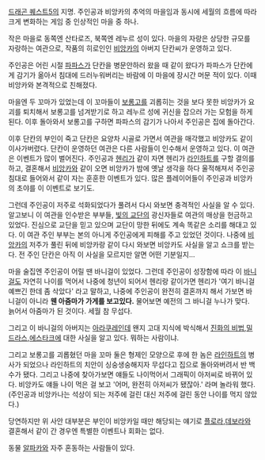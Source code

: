 [[드래곤 퀘스트5]]의 지명.
주인공과 비앙카의 추억의 마을임과 동시에 세월의 흐름에 따라 크게 변화하는 게임 중 인상적인 마을 중 하나.

작은 마을로 동쪽엔 산타로즈, 북쪽엔 레누르 성이 있다.
마을의 자랑은 상당한 규모를 자랑하는 여관으로, 작품의 히로인인 [[비앙카]]의 아버지 단칸씨가 운영하고 있다.

주인공은 어린 시절 [[파파스]]가 단칸을 병문안하러 왔을 때 같이 왔다가 파파스가 단칸에게 감기가 옮아서 침대에 드러누워버리는 바람에 이 마을에 장시간 머문 적이 있다. 이때 비앙카와 본격적으로 친해졌다.

마을엔 두 꼬마가 있었는데 이 꼬마들이 [[보롱고]]를 괴롭히는 것을 보다 못한 비앙카가 요괴를 퇴치해서 보롱고를 넘겨받기로 하고 레누르 성에 귀신을 잡으러 가는 모험을 하게 된다. 이후 돌아와서 보롱고를 구하면 파파스의 감기가 나아서 주인공은 집에 돌아간다.


이후 단칸의 부인이 죽고 단칸은 요양차 시골로 가면서 여관을 매각했고 비앙카도 같이 이사가버렸다. 단칸이 운영하던 여관은 다른 사람들이 인수해서 운영하고 있다. 이 여관은 이벤트가 많이 벌어진다. 주인공과 [[헨리]]가 같이 자면 헨리가 [[라인하트]]를 구할 결의를 하고, 결혼해서 [[비앙카]]와 같이 오면 비앙카가 밤에 옛날 생각을 하다 울적해져서 주인공 침대로 들어와서 같이 자는 훈훈한 이벤트가 있다. 많은 플레이어들이 주인공과 비앙카의 초야를 이 이벤트로 보기도.

그런데 주인공이 저주로 석화되었다가 풀려서 다시 와보면 충격적인 사실을 알 수 있다. 알고보니 이 여관을 인수받은 부부들, [[빛의 교단]]의 광신자들로 여관의 매상을 헌금하고 있었다. 진심으로 교단을 믿고 있으며 교단이 망한 뒤에도 계속 똑같은 소리를 해대고 있다. 이 여관 주인 부부는 본의 아니게 주인공에게 피해를 주고 있었던 것이다. 나중에 [[비앙카]]의 저주가 풀린 뒤에 비앙카랑 같이 다시 와보면 비앙카도 사실을 알고 쇼크를 받는다. 전 주인 단칸은 아직 이 사실을 모르지만 알면 어떤 기분일지...


마을 술집엔 주인공이 어릴 땐 바니걸이 있었다. 그런데 주인공이 성장함에 따라 이 [[바니걸]]도 자연히 나이를 먹어서 나중에 청년이 되어서 헨리랑 같이가면 헨리가 '여기 바니걸 예쁘긴 한데 좀 삭았다' 라고 말하고, 나중에 주인공이 완전히 결혼까지 해서 가보면 바니걸이 아니라 '''웬 아줌마가 가게를 보고있다.''' 물어보면 예전의 그 바니걸 누나가 맞다. 늙어서 아줌마가 된 것이다. 세월 참 무섭다.

그리고 이 바니걸의 아버지는 [[아라쿠레]]인데 왠지 고대 지식에 박식해서 [[진화의 비법]],[[밀드라스]],[[에스타크]]에 대한 사실을 알고 있다. 뭐하는 사람이냐.


그리고 보롱고를 괴롭혔던 마을 꼬마 둘은 형제인 모양으로 후에 한 놈은 [[라인하트]]의 병사가 되었으나 라인하트의 치안이 싱숭생숭해지자 무섭다고 집으로 돌아와버려서 반 백수가 됐다. 그리고 나중에 찾아가보면 얘들도 나이먹어서 그래픽이 아저씨로 바뀌어 있다. 비앙카도 얘들 나이 먹은 걸 보고 '어머, 완전히 아저씨가 됐잖아.' 라며 놀라워 했다. (주인공과 비앙카나는 석상이 되는 저주에 걸린 대신 저주에 걸린 동안 나이를 먹지 않았다.)


당연하지만 위 사안 대부분은 부인이 비앙카일 때만 해당되는 얘기로 [[플로라]],[[데보라]]와 결혼해서 같이 간 경우엔 특별한 이벤트나 회화는 없다.

동물 [[알파카]]와 자주 혼동하는 사람들이 있다.
